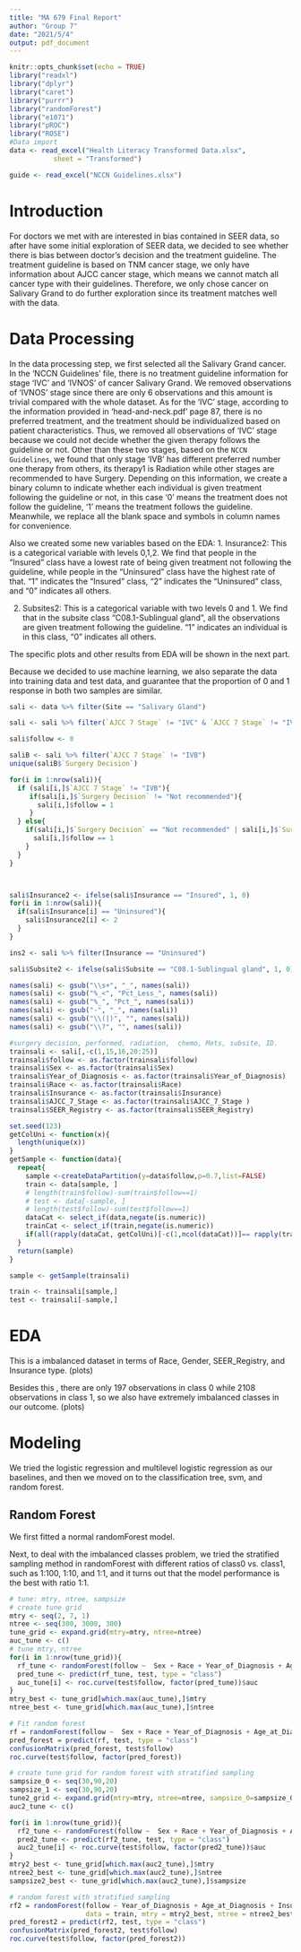 ```yaml
---
title: "MA 679 Final Report"
author: "Group 7"
date: "2021/5/4"
output: pdf_document
---
```


```r
knitr::opts_chunk$set(echo = TRUE)
library("readxl")
library("dplyr")
library("caret")
library("purrr")
library("randomForest")
library("e1071")
library("pROC")
library("ROSE")
#Data import
data <- read_excel("Health Literacy Transformed Data.xlsx", 
           sheet = "Transformed")

guide <- read_excel("NCCN Guidelines.xlsx")
```

# Introduction

For doctors we met with are interested in bias contained in SEER data, so after have some initial exploration of SEER data, we decided to see whether there is bias between doctor's decision and the treatment guideline. The treatment guideline is based on TNM cancer stage, we only have information about AJCC cancer stage, which means we cannot match all cancer type with their guidelines. Therefore, we only chose cancer on Salivary Grand to do further exploration since its treatment matches well with the data.

# Data Processing

In the data processing step, we first selected all the Salivary Grand cancer. In the 'NCCN Guidelines' file, there is no treatment guideline information for stage 'IVC' and 'IVNOS' of cancer Salivary Grand. We removed observations of 'IVNOS' stage since there are only 6 observations and this amount is trivial compared with the whole dataset. As for the 'IVC' stage, according to the information provided in 'head-and-neck.pdf' page 87, there is no preferred treatment, and the treatment should be individualized based on patient characteristics. Thus, we removed all observations of 'IVC' stage because we could not decide whether the given therapy follows the guideline or not. Other than these two stages, based on the `NCCN Guidelines`, we found that only stage 'IVB' has different preferred number one therapy from others, its therapy1 is Radiation while other stages are recommended to have Surgery. Depending on this information, we create a binary column to indicate whether each individual is given treatment following the guideline or not, in this case '0' means the treatment does not follow the guideline, '1' means the treatment follows the guideline. Meanwhile, we replace all the blank space and symbols in column names for convenience.

Also we created some new variables based on the EDA:
1. Insurance2: This is a categorical variable with levels 0,1,2. We find that people in the "Insured" class have a lowest rate of being given treatment not following the guideline, while people in the "Uninsured" class have the highest rate of that. "1" indicates the "Insured" class, "2" indicates the "Uninsured" class, and "0" indicates all others.

2. Subsites2: This is a categorical variable with two levels 0 and 1. We find that in the subsite class "C08.1-Sublingual gland", all the observations are given treatment following the guideline. "1" indicates an individual is in this class, "0" indicates all others. 

The specific plots and other results from EDA will be shown in the next part.

Because we decided to use machine learning, we also separate the data into training data and test data, and guarantee that the proportion of 0 and 1 response in both two samples are similar.

```r
sali <- data %>% filter(Site == "Salivary Gland")

sali <- sali %>% filter(`AJCC 7 Stage` != "IVC" & `AJCC 7 Stage` != "IVNOS")

sali$follow <- 0

saliB <- sali %>% filter(`AJCC 7 Stage` != "IVB")
unique(saliB$`Surgery Decision`)

for(i in 1:nrow(sali)){
  if (sali[i,]$`AJCC 7 Stage` != "IVB"){
     if(sali[i,]$`Surgery Decision` != "Not recommended"){
       sali[i,]$follow = 1
     }
  } else{
    if(sali[i,]$`Surgery Decision` == "Not recommended" | sali[i,]$`Surgery Decision` == "Not recommended, contraindicated due to              other cond; autopsy only (1973-2002)") {
      sali[i,]$follow == 1
    }
  }
}



sali$Insurance2 <- ifelse(sali$Insurance == "Insured", 1, 0)
for(i in 1:nrow(sali)){
  if(sali$Insurance[i] == "Uninsured"){
    sali$Insurance2[i] <- 2
  }
}

ins2 <- sali %>% filter(Insurance == "Uninsured")

sali$Subsite2 <- ifelse(sali$Subsite == "C08.1-Sublingual gland", 1, 0)
```

```r
names(sali) <- gsub("\\s+", "_", names(sali))
names(sali) <- gsub("%_<", "Pct_Less_", names(sali))
names(sali) <- gsub("%_", "Pct_", names(sali))
names(sali) <- gsub("-", "_", names(sali))
names(sali) <- gsub("\\(|)", "", names(sali))
names(sali) <- gsub("\\?", "", names(sali))
```

```r
#surgery decision, performed, radiation,  chemo, Mets, subsite, ID.
trainsali <- sali[,-c(1,15,16,20:25)]
trainsali$follow <- as.factor(trainsali$follow)
trainsali$Sex <- as.factor(trainsali$Sex)
trainsali$Year_of_Diagnosis <- as.factor(trainsali$Year_of_Diagnosis)
trainsali$Race <- as.factor(trainsali$Race)
trainsali$Insurance <- as.factor(trainsali$Insurance)
trainsali$AJCC_7_Stage <- as.factor(trainsali$AJCC_7_Stage )
trainsali$SEER_Registry <- as.factor(trainsali$SEER_Registry)

set.seed(123)
getColUni <- function(x){
  length(unique(x))
} 
getSample <- function(data){
  repeat{
    sample <-createDataPartition(y=data$follow,p=0.7,list=FALSE)
    train <- data[sample, ] 
    # length(train$follow)-sum(train$follow==1)
    # test <- data[-sample, ]
    # length(test$follow)-sum(test$follow==1)
    dataCat <- select_if(data,negate(is.numeric))
    trainCat <- select_if(train,negate(is.numeric))
    if(all(rapply(dataCat, getColUni)[-c(1,ncol(dataCat))]== rapply(trainCat, getColUni)[-c(1,ncol(trainCat))])) break
  }
  return(sample)
}

sample <- getSample(trainsali)

train <- trainsali[sample,]
test <- trainsali[-sample,]
```

# EDA
This is a imbalanced dataset in terms of Race, Gender, SEER_Registry, and Insurance type. (plots)

Besides this , there are only 197 observations in class 0 while 2108 observations in class 1, so we also have extremely imbalanced classes in our outcome. (plots)


# Modeling
We tried the logistic regression and multilevel logistic regression as our baselines, and then we moved on to the classification tree, svm, and random forest.

## Random Forest

We first fitted a normal randomForest model.


Next, to deal with the imbalanced classes problem, we tried the stratified sampling method in randomForest with different ratios of class0 vs. class1, such as 1:100, 1:10, and 1:1, and it turns out that the model performance is the best with ratio 1:1.

```r
# tune: mtry, ntree, sampsize
# create tune grid
mtry <- seq(2, 7, 1)
ntree <- seq(300, 3000, 300)
tune_grid <- expand.grid(mtry=mtry, ntree=ntree)
auc_tune <- c()
# tune mtry, ntree
for(i in 1:nrow(tune_grid)){
  rf_tune <- randomForest(follow ~  Sex + Race + Year_of_Diagnosis + Age_at_Diagnosis + Insurance2 + Lymph_Nodes+ Subsite2 + AJCC_7_Stage, data = train, mtry = tune_grid$mtry[i], ntree = tune_grid$ntree[i])
  pred_tune <- predict(rf_tune, test, type = "class")
  auc_tune[i] <- roc.curve(test$follow, factor(pred_tune))$auc
}
mtry_best <- tune_grid[which.max(auc_tune),]$mtry
ntree_best <- tune_grid[which.max(auc_tune),]$ntree
```

```r
# Fit random forest
rf = randomForest(follow ~  Sex + Race + Year_of_Diagnosis + Age_at_Diagnosis + Insurance2 + Lymph_Nodes+ Subsite2 + AJCC_7_Stage, data = train, mtry=mtry_best, ntree=ntree_best)
pred_forest = predict(rf, test, type = "class")
confusionMatrix(pred_forest, test$follow)
roc.curve(test$follow, factor(pred_forest))
```

```r
# create tune grid for random forest with stratified sampling
sampsize_0 <- seq(30,90,20)
sampsize_1 <- seq(30,90,20)
tune2_grid <- expand.grid(mtry=mtry, ntree=ntree, sampsize_0=sampsize_0, sampsize_1=sampsize_1)
auc2_tune <- c()

for(i in 1:nrow(tune_grid)){
  rf2_tune <- randomForest(follow ~  Sex + Race + Year_of_Diagnosis + Age_at_Diagnosis + Insurance2 + Lymph_Nodes+ Subsite2 + AJCC_7_Stage, data = train, mtry = tune2_grid$mtry[i], ntree = tune2_grid$ntree[i], sampsize = c(tune2_grid$sampsize_0[i], tune2_grid$sampsize_1[i]), strata = train$follow)
  pred2_tune <- predict(rf2_tune, test, type = "class")
  auc2_tune[i] <- roc.curve(test$follow, factor(pred2_tune))$auc
}
mtry2_best <- tune_grid[which.max(auc2_tune),]$mtry
ntree2_best <- tune_grid[which.max(auc2_tune),]$ntree
sampsize2_best <- tune_grid[which.max(auc2_tune),]$sampsize
```

```r
# random forest with stratified sampling
rf2 = randomForest(follow ~ Year_of_Diagnosis + Age_at_Diagnosis + Insurance2 + Lymph_Nodes + Subsite2 + AJCC_7_Stage + Sex + Race,
                   data = train, mtry = mtry2_best, ntree = ntree2_best, sampsize = sampsize2_best,strata = train$follow)
pred_forest2 = predict(rf2, test, type = "class")
confusionMatrix(pred_forest2, test$follow)
roc.curve(test$follow, factor(pred_forest2))
```
